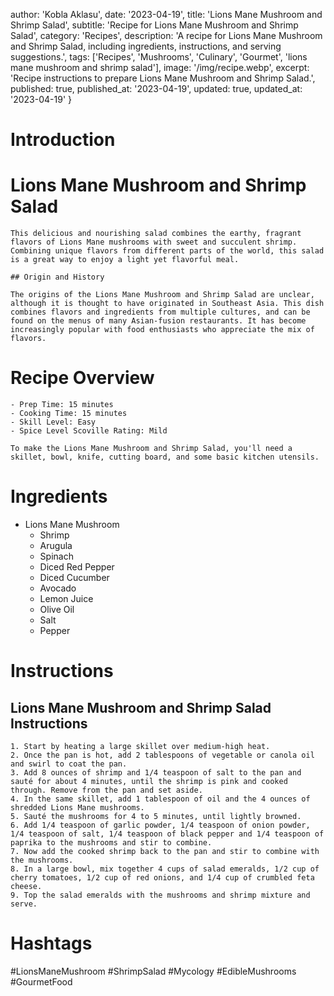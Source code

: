 
  author: 'Kobla Aklasu',
  date: '2023-04-19',
  title: 'Lions Mane Mushroom and Shrimp Salad',
  subtitle: 'Recipe for Lions Mane Mushroom and Shrimp Salad',
  category: 'Recipes',
  description: 'A recipe for Lions Mane Mushroom and Shrimp Salad, including ingredients, instructions, and serving suggestions.',
  tags: ['Recipes', 'Mushrooms', 'Culinary', 'Gourmet', 'lions mane mushroom and shrimp salad'],
  image: '/img/recipe.webp',
  excerpt: 'Recipe instructions to prepare Lions Mane Mushroom and Shrimp Salad.',
  published: true,
  published_at: '2023-04-19',
  updated: true,
  updated_at: '2023-04-19'
}


  # Introduction

# Lions Mane Mushroom and Shrimp Salad
    
    This delicious and nourishing salad combines the earthy, fragrant flavors of Lions Mane mushrooms with sweet and succulent shrimp. Combining unique flavors from different parts of the world, this salad is a great way to enjoy a light yet flavorful meal.
    
    ## Origin and History
    
    The origins of the Lions Mane Mushroom and Shrimp Salad are unclear, although it is thought to have originated in Southeast Asia. This dish combines flavors and ingredients from multiple cultures, and can be found on the menus of many Asian-fusion restaurants. It has become increasingly popular with food enthusiasts who appreciate the mix of flavors.

# Recipe Overview

    
    
    - Prep Time: 15 minutes
    - Cooking Time: 15 minutes
    - Skill Level: Easy
    - Spice Level Scoville Rating: Mild
    
    To make the Lions Mane Mushroom and Shrimp Salad, you'll need a skillet, bowl, knife, cutting board, and some basic kitchen utensils.

# Ingredients

- Lions Mane Mushroom 
    - Shrimp 
    - Arugula 
    - Spinach 
    - Diced Red Pepper 
    - Diced Cucumber 
    - Avocado 
    - Lemon Juice 
    - Olive Oil 
    - Salt 
    - Pepper

# Instructions

## Lions Mane Mushroom and Shrimp Salad Instructions
    
    1. Start by heating a large skillet over medium-high heat. 
    2. Once the pan is hot, add 2 tablespoons of vegetable or canola oil and swirl to coat the pan.
    3. Add 8 ounces of shrimp and 1/4 teaspoon of salt to the pan and sauté for about 4 minutes, until the shrimp is pink and cooked through. Remove from the pan and set aside.
    4. In the same skillet, add 1 tablespoon of oil and the 4 ounces of shredded Lions Mane mushrooms.
    5. Sauté the mushrooms for 4 to 5 minutes, until lightly browned.
    6. Add 1/4 teaspoon of garlic powder, 1/4 teaspoon of onion powder, 1/4 teaspoon of salt, 1/4 teaspoon of black pepper and 1/4 teaspoon of paprika to the mushrooms and stir to combine.
    7. Now add the cooked shrimp back to the pan and stir to combine with the mushrooms.
    8. In a large bowl, mix together 4 cups of salad emeralds, 1/2 cup of cherry tomatoes, 1/2 cup of red onions, and 1/4 cup of crumbled feta cheese.
    9. Top the salad emeralds with the mushrooms and shrimp mixture and serve.

# Hashtags

#LionsManeMushroom #ShrimpSalad #Mycology #EdibleMushrooms #GourmetFood



